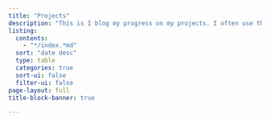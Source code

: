 ```yaml
---
title: "Projects"
description: "This is I blog my progress on my projects. I often use this as a reference sheet when I come back to incomplete projects."
listing:
  contents:
    - "*/index.*md"
  sort: "date desc"
  type: table
  categories: true
  sort-ui: false
  filter-ui: false
page-layout: full
title-block-banner: true

---
```




